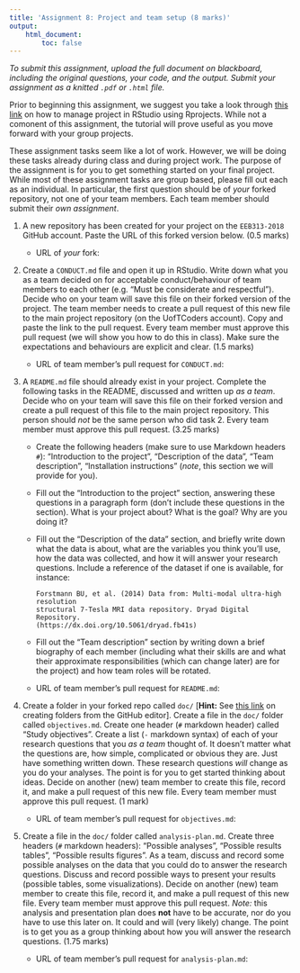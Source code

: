 ```yaml
---
title: 'Assignment 8: Project and team setup (8 marks)'
output:
    html_document:
        toc: false
---
```


*To submit this assignment, upload the full document on blackboard,
including the original questions, your code, and the output. Submit
your assignment as a knitted `.pdf` or `.html` file.*

Prior to beginning this assignment, we suggest you take a look through [this link](https://swcarpentry.github.io/r-novice-gapminder/02-project-intro/index.html) on how to manage project in RStudio using Rprojects. While not a comonent of this assignment, the tutorial will prove useful as you move forward with your group projects. 

These assignment tasks seem like a lot of work. However, we will be
doing these tasks already during class and during project work. The
purpose of the assignment is for you to get something started on your
final project. While most of these assignment tasks are group based,
please fill out each as an individual. In particular, the first question
should be of *your* forked repository, not one of your team members.
Each team member should submit their *own assignment*.

1.  A new repository has been created for your project on the
    `EEB313-2018` GitHub account. Paste the URL of this forked 
    version below. (0.5 marks)

    -   URL of *your* fork:

2.  Create a `CONDUCT.md` file and open it up in RStudio. Write down
    what you as a team decided on for acceptable conduct/behaviour of
    team members to each other (e.g. "Must be considerate and
    respectful"). Decide who on your team will save this file on their
    forked version of the project. The team member needs to create a
    pull request of this new file to the main project repository (on the
    UofTCoders account). Copy and paste the link to the pull request.
    Every team member must approve this pull request (we will show you
    how to do this in class). Make sure the expectations and behaviours
    are explicit and clear. (1.5 marks)

    -   URL of team member's pull request for `CONDUCT.md`:

3.  A `README.md` file should already exist in your project. Complete
    the following tasks in the README, discussed and written up *as a
    team*. Decide who on your team will save this file on their forked
    version and create a pull request of this file to the main project
    repository. This person should *not* be the same person who did
    task 2. Every team member must approve this pull request. (3.25
    marks)

    -   Create the following headers (make sure to use Markdown headers
        `#`): "Introduction to the project", "Description of the data",
        "Team description", "Installation instructions" (*note*, this
        section we will provide for you).

    -   Fill out the "Introduction to the project" section, answering
        these questions in a paragraph form (don't include these
        questions in the section). What is your project about? What is
        the goal? Why are you doing it?

    -   Fill out the "Description of the data" section, and briefly
        write down what the data is about, what are the variables you
        think you'll use, how the data was collected, and how it will
        answer your research questions. Include a reference of the
        dataset if one is available, for instance:

            Forstmann BU, et al. (2014) Data from: Multi-modal ultra-high resolution
            structural 7-Tesla MRI data repository. Dryad Digital Repository.
            (https://dx.doi.org/10.5061/dryad.fb41s)

    -   Fill out the "Team description" section by writing down a brief
        biography of each member (including what their skills are and
        what their approximate responsibilities (which can change later)
        are for the project) and how team roles will be rotated.

    -   URL of team member's pull request for `README.md`:

4.  Create a folder in your forked repo called `doc/` [**Hint:** See [this link](https://github.com/KirstieJane/STEMMRoleModels/wiki/Creating-new-folders-in-GitHub-repository-via-the-browser) on creating folders from the GitHub editor]. Create a file in the `doc/` 
    folder called `objectives.md`. Create one header (`#` markdown header) 
    called "Study objectives". Create a list (`-` markdown syntax) of each 
    of your research questions that you *as a team* thought of. It doesn't 
    matter what the questions are, how simple, complicated 
    or obvious they are. Just have something written down. These research 
    questions *will* change as you do your analyses. The point is for 
    you to get started thinking about ideas. Decide on another (new) 
    team member to create this file, record it, and make a pull request 
    of this new file. Every team member must approve this pull request. (1 mark)

    -   URL of team member's pull request for `objectives.md`:

5.  Create a file in the `doc/` folder called `analysis-plan.md`. Create
    three headers (`#` markdown headers): "Possible analyses", "Possible
    results tables", "Possible results figures". As a team, discuss and
    record some possible analyses on the data that you could do to
    answer the research questions. Discuss and record possible ways to
    present your results (possible tables, some visualizations). Decide
    on another (new) team member to create this file, record it, and
    make a pull request of this new file. Every team member must approve
    this pull request. *Note:* this analysis and presentation plan does
    **not** have to be accurate, nor do you have to use this later on.
    It could and will (very likely) change. The point is to get you as a
    group thinking about how you will answer the research questions.
    (1.75 marks)

    -   URL of team member's pull request for `analysis-plan.md`:
